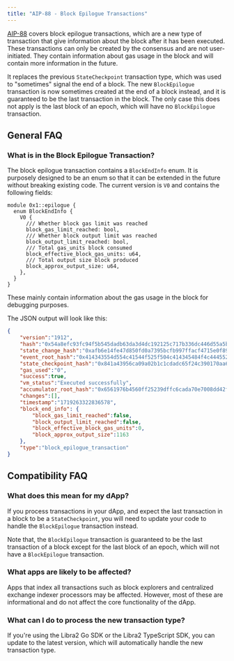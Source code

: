 ```yaml
---
title: "AIP-88 - Block Epilogue Transactions"
---
```


[AIP-88](https://github.com/libra2-foundation/AIPs/blob/main/aips/aip-88.md) covers
block epilogue transactions, which are a new type of transaction that give
information about the block after it has been executed. These transactions can
only be created by the consensus and are not user-initiated.  They contain
information about gas usage in the block and will contain more information in
the future.

It replaces the previous `StateCheckpoint` transaction type, which was used to
"sometimes" signal the end of a block.  The new `BlockEpilogue` transaction is
now sometimes created at the end of a block instead, and it is guaranteed to be
the last transaction in the block.  The only case this does not apply is the
last block of an epoch, which will have no `BlockEpilogue` transaction.

## General FAQ

### What is in the Block Epilogue Transaction?

The block epilogue transaction contains a `BlockEndInfo` enum.  It is purposely
designed to be an enum so that it can be extended in the future without breaking
existing code.  The current version is `V0` and contains the following fields:

```move
module 0x1::epilogue {
  enum BlockEndInfo {
    V0 {
      /// Whether block gas limit was reached
      block_gas_limit_reached: bool,
      /// Whether block output limit was reached
      block_output_limit_reached: bool,
      /// Total gas_units block consumed
      block_effective_block_gas_units: u64,
      /// Total output size block produced
      block_approx_output_size: u64,
    },
  }
}
```

These mainly contain information about the gas usage in the block for debugging
purposes.

The JSON output will look like this:

```json
{
    "version":"1912",
    "hash":"0x54a8efc93fc94f5b545dadb63da3d4dc192125c717b336dc446d55a5b553913f",
    "state_change_hash":"0xafb6e14fe47d850fd0a7395bcfb997ffacf4715e0f895cc162c218e4a7564bc6",
    "event_root_hash":"0x414343554d554c41544f525f504c414345484f4c4445525f4841534800000000",
    "state_checkpoint_hash":"0x841a43956ca09a02b1c1cdadc65f24c390170aa666015a2e8f7ec5c9d6a3875f",
    "gas_used":"0",
    "success":true,
    "vm_status":"Executed successfully",
    "accumulator_root_hash":"0x6561976b4560ff25239dffc6cada70e7008dd42fc4d3df2eca6a86b6d2ec384d",
    "changes":[],
    "timestamp":"1719263322836578",
    "block_end_info": {
        "block_gas_limit_reached":false,
        "block_output_limit_reached":false,
        "block_effective_block_gas_units":0,
        "block_approx_output_size":1163
    },
    "type":"block_epilogue_transaction"
}
```

## Compatibility FAQ

### What does this mean for my dApp?

If you process transactions in your dApp, and expect the last transaction in a
block to be a `StateCheckpoint`, you will need to update your code to handle the
`BlockEpilogue` transaction instead.

Note that, the `BlockEpilogue` transaction is guaranteed to be the last
transaction of a block except for the last block of an epoch, which will not
have a `BlockEpilogue` transaction.

### What apps are likely to be affected?

Apps that index all transactions such as block explorers and centralized
exchange indexer processors may be affected.  However, most of these are
informational and do not affect the core functionality of the dApp.

### What can I do to process the new transaction type?

If you're using the Libra2 Go SDK or the Libra2 TypeScript SDK, you can update to
the latest version, which will automatically handle the new transaction type.
